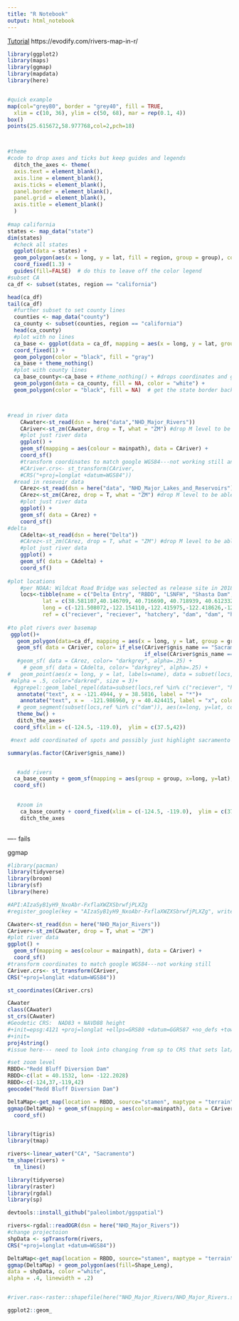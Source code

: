 ```yaml
---
title: "R Notebook"
output: html_notebook
---
```


[Tutorial](https://eriqande.github.io/rep-res-web/lectures/making-maps-with-R.html)
https://evodify.com/rivers-map-in-r/
```r
library(ggplot2)
library(maps)
library(ggmap)
library(mapdata)
library(here)


#quick example
map(col="grey80", border = "grey40", fill = TRUE,
  xlim = c(10, 36), ylim = c(50, 68), mar = rep(0.1, 4))
box()
points(25.615672,58.977768,col=2,pch=18)



#theme
#code to drop axes and ticks but keep guides and legends
  ditch_the_axes <- theme(
  axis.text = element_blank(),
  axis.line = element_blank(),
  axis.ticks = element_blank(),
  panel.border = element_blank(),
  panel.grid = element_blank(),
  axis.title = element_blank()
  )
  
#map california
states <- map_data("state")
dim(states)
  #check all states
  ggplot(data = states) + 
  geom_polygon(aes(x = long, y = lat, fill = region, group = group), color = "white") + 
  coord_fixed(1.3) +
  guides(fill=FALSE)  # do this to leave off the color legend
#subset CA
ca_df <- subset(states, region == "california")

head(ca_df)
tail(ca_df)
  #further subset to set county lines
  counties <- map_data("county")
  ca_county <- subset(counties, region == "california")
  head(ca_county)
  #plot with no lines
  ca_base <- ggplot(data = ca_df, mapping = aes(x = long, y = lat, group = group)) + 
  coord_fixed(1) + 
  geom_polygon(color = "black", fill = "gray")
  ca_base + theme_nothing()
  #plot with county lines
  ca_base_county<-ca_base + #theme_nothing() + #drops coordinates and grid
  geom_polygon(data = ca_county, fill = NA, color = "white") +
  geom_polygon(color = "black", fill = NA)  # get the state border back on top



#read in river data
    CAwater<-st_read(dsn = here("data","NHD_Major_Rivers"))
    CAriver<-st_zm(CAwater, drop = T, what = "ZM") #drop M level to be able to use--not sure why
    #plot just river data
    ggplot() +
    geom_sf(mapping = aes(colour = mainpath), data = CAriver) +
    coord_sf()
    #transform coordinates to match google WGS84---not working still and don't need to do for overlaying
    #CAriver.crs<- st_transform(CAriver,
    #CRS("+proj=longlat +datum=WGS84"))
  #read in resevoir data
    CArez<-st_read(dsn = here("data", "NHD_Major_Lakes_and_Reservoirs"))
    CArez<-st_zm(CArez, drop = T, what = "ZM") #drop M level to be able to use--not sure why
    #plot just river data
    ggplot() +
    geom_sf( data = CArez) +
    coord_sf()
#delta
    CAdelta<-st_read(dsn = here("Delta"))
    #CArez<-st_zm(CArez, drop = T, what = "ZM") #drop M level to be able to use--not sure why
    #plot just river data
    ggplot() +
    geom_sf( data = CAdelta) +
    coord_sf() 
    
#plot locations
    #per NOAA: Wildcat Road Bridge was selected as release site in 2018. see: https://www.noaa.gov/sites/default/files/legacy/document/2020/Oct/07354626189.pdf; no coordinates shared but searching via google wildcat road intersects north fork at 40.424415, -121.986960
    locs<-tibble(name = c("Delta Entry", "RBDD", "LSNFH", "Shasta Dam", "Keswick Dam", "Battle Creek", "Sacramento", "Caldwell Park"), 
           lat = c(38.581107,40.146709, 40.716690, 40.718939, 40.612332, 40.424415,38.5816, 40.592527),
           long = c(-121.508072,-122.154110,-122.415975,-122.418626,-122.445812, -121.986960,-121.4944, -122.391859),
           ref = c("reciever", "reciever", "hatchery", "dam", "dam", "hatchery", "city", "hatchery"))
    
#to plot rivers over basemap
 ggplot()+
   geom_polygon(data=ca_df, mapping = aes(x = long, y = lat, group = group), color = "black", fill = "transparent")+
   geom_sf( data = CAriver, color= if_else(CAriver$gnis_name == "Sacramento River", "royalblue",
                                           if_else(CAriver$gnis_name == "San Joaquin River","royalblue", "lightgrey")), alpha=.5) +
   #geom_sf( data = CArez, color= "darkgrey", alpha=.25) +
     # geom_sf( data = CAdelta, color= "darkgrey", alpha=.25) +
#   geom_point(aes(x = long, y = lat, labels=name), data = subset(locs,ref %in% c("reciever", "hatchery")),
 #alpha = .5, color="darkred", size = 3)+
  #ggrepel::geom_label_repel(data=subset(locs,ref %in% c("reciever", "hatchery")), aes(x=long, y=lat, label =name), min.segment.length = 0)+
   annotate("text", x = -121.4944, y = 38.5816, label = "*")+
    annotate("text", x =  -121.986960, y = 40.424415, label = "x", color="red")+
   # geom_segment(subset(locs,ref %in% c("dam")), aes(x=long, y=lat, color = name))+
   theme_bw() +
   ditch_the_axes+
  coord_sf(xlim = c(-124.5, -119.0),  ylim = c(37.5,42))

 #next add coordinated of spots and possibly just highlight sacramento river and add delta?

summary(as.factor(CAriver$gnis_name))


   #add rivers
  ca_base_county + geom_sf(mapping = aes(group = group, x=long, y=lat), data = CAriver.crs) +
  coord_sf()

  
   #zoom in
    ca_base_county + coord_fixed(xlim = c(-124.5, -119.0),  ylim = c(37.5,42), ratio = 1.1)+ theme_bw() +
    ditch_the_axes
    
```




---- fails

ggmap
```r
#library(pacman)
library(tidyverse)
library(broom)
library(sf)
library(here)

#API:AIzaSyB1yH9_NxoAbr-FxflaXWZXSbrwfjPLXZg
#register_google(key = "AIzaSyB1yH9_NxoAbr-FxflaXWZXSbrwfjPLXZg", write = TRUE)

CAwater<-st_read(dsn = here("NHD_Major_Rivers"))
CAriver<-st_zm(CAwater, drop = T, what = "ZM")
#plot river data
ggplot() +
  geom_sf(mapping = aes(colour = mainpath), data = CAriver) +
  coord_sf()
#transform coordinates to match google WGS84---not working still
CAriver.crs<- st_transform(CAriver,
CRS("+proj=longlat +datum=WGS84"))

st_coordinates(CAriver.crs)

CAwater
class(CAwater)
st_crs(CAwater)
#Geodetic CRS:  NAD83 + NAVD88 height
#+init=epsg:4121 +proj=longlat +ellps=GRS80 +datum=GGRS87 +no_defs +towgs84=-199.87,74.79,246.62
#+init=
proj4string()
#issue here--- need to look into changing from sp to CRS that sets lat/long for polygon

#set zoom level
RBDD<-"Redd Bluff Diversion Dam"
RBDD<-c(lat = 40.1532, lon= -122.2028)
RBDD<-c(-124,37,-119,42)
geocode("Redd Bluff Diversion Dam")

DeltaMap<-get_map(location = RBDD, source="stamen", maptype = "terrain", color = "bw", crop=F)
ggmap(DeltaMap) + geom_sf(mapping = aes(color=mainpath), data = CAriver.crs) +
  coord_sf()



```

```r
library(tigris)
library(tmap)

rivers<-linear_water("CA", "Sacramento")
tm_shape(rivers) +
  tm_lines()
```



```r
library(tidyverse)
library(raster)
library(rgdal)
library(sp)

devtools::install_github("paleolimbot/ggspatial")

rivers<-rgdal::readOGR(dsn = here("NHD_Major_Rivers"))
#change projectoion
shpData <- spTransform(rivers,
CRS("+proj=longlat +datum=WGS84"))

DeltaMap<-get_map(location = RBDD, source="stamen", maptype = "terrain", color = "bw", crop=F)
ggmap(DeltaMap) + geom_polygon(aes(fill=Shape_Leng),
data = shpData, color ="white",
alpha = .4, linewidth = .2)


#river.ras<-raster::shapefile(here("NHD_Major_Rivers/NHD_Major_Rivers.shp"))

ggplot2::geom_



```

